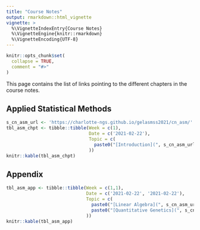 ```yaml
---
title: "Course Notes"
output: rmarkdown::html_vignette
vignette: >
  %\VignetteIndexEntry{Course Notes}
  %\VignetteEngine{knitr::rmarkdown}
  %\VignetteEncoding{UTF-8}
---
```


```r
knitr::opts_chunk$set(
  collapse = TRUE,
  comment = "#>"
)
```

This page contains the list of links pointing to the different chapters in the course notes. 

## Applied Statistical Methods

```r
s_cn_asm_url <- 'https://charlotte-ngs.github.io/gelasmss2021/cn_asm/'
tbl_asm_chpt <- tibble::tibble(Week = c(1),
                               Date = c('2021-02-22'),
                               Topic = c(
                                 paste0("[Introduction](", s_cn_asm_url, "01_intro.pdf)", collapse = "")
                               ))
knitr::kable(tbl_asm_chpt)
```


## Appendix

```r
tbl_asm_app <- tibble::tibble(Week = c(1,1),
                              Date = c('2021-02-22', '2021-02-22'),
                              Topic = c(
                                paste0("[Linear Algebra](", s_cn_asm_url, "91_app_lin_alg.pdf)", collapse = ""),
                                paste0("[Quantitative Genetics](", s_cn_asm_url, "92_app_qg.pdf)", collapse = "")
                              ))
knitr::kable(tbl_asm_app)
```


